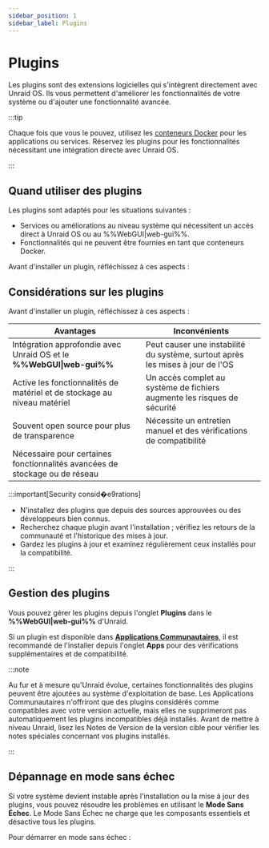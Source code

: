 ```yaml
---
sidebar_position: 1
sidebar_label: Plugins
---
```



# Plugins

Les plugins sont des extensions logicielles qui s'intègrent directement avec Unraid OS. Ils vous permettent d'améliorer les fonctionnalités de votre système ou d'ajouter une fonctionnalité avancée.

:::tip

Chaque fois que vous le pouvez, utilisez les [conteneurs Docker](../run-docker-containers/overview.mdx) pour les applications ou services. Réservez les plugins pour les fonctionnalités nécessitant une intégration directe avec Unraid OS.

:::

## Quand utiliser des plugins

Les plugins sont adaptés pour les situations suivantes :

- Services ou améliorations au niveau système qui nécessitent un accès direct à Unraid OS ou au %%WebGUI|web-gui%%.
- Fonctionnalités qui ne peuvent être fournies en tant que conteneurs Docker.

Avant d'installer un plugin, réfléchissez à ces aspects :

## Considérations sur les plugins

Avant d'installer un plugin, réfléchissez à ces aspects :

| Avantages                                                                   | Inconvénients                                                                  |
| --------------------------------------------------------------------------- | ------------------------------------------------------------------------------ |
| Intégration approfondie avec Unraid OS et le **%%WebGUI\|web-gui%%**        | Peut causer une instabilité du système, surtout après les mises à jour de l'OS |
| Active les fonctionnalités de matériel et de stockage au niveau matériel    | Un accès complet au système de fichiers augmente les risques de sécurité       |
| Souvent open source pour plus de transparence                               | Nécessite un entretien manuel et des vérifications de compatibilité            |
| Nécessaire pour certaines fonctionnalités avancées de stockage ou de réseau |                                                                                |

:::important[Security consid�e9rations]

- N'installez des plugins que depuis des sources approuvées ou des développeurs bien connus.
- Recherchez chaque plugin avant l'installation ; vérifiez les retours de la communauté et l'historique des mises à jour.
- Gardez les plugins à jour et examinez régulièrement ceux installés pour la compatibilité.

:::

## Gestion des plugins

Vous pouvez gérer les plugins depuis l'onglet **Plugins** dans le **%%WebGUI|web-gui%%** d'Unraid.

Si un plugin est disponible dans **[Applications Communautaires](../run-docker-containers/community-applications.mdx)**, il est recommandé de l'installer depuis l'onglet **Apps** pour des vérifications supplémentaires et de compatibilité.

:::note

Au fur et à mesure qu'Unraid évolue, certaines fonctionnalités des plugins peuvent être ajoutées au système d'exploitation de base. Les Applications Communautaires n'offriront que des plugins considérés comme compatibles avec votre version actuelle, mais elles ne supprimeront pas automatiquement les plugins incompatibles déjà installés. Avant de mettre à niveau Unraid, lisez les Notes de Version de la version cible pour vérifier les notes spéciales concernant vos plugins installés.

:::

## Dépannage en mode sans échec

Si votre système devient instable après l'installation ou la mise à jour des plugins, vous pouvez résoudre les problèmes en utilisant le **Mode Sans Échec**. Le Mode Sans Échec ne charge que les composants essentiels et désactive tous les plugins.

Pour démarrer en mode sans échec :

<Tabs>
  <TabItem value="préféré" label="Méthode préférée" default>
    <SafeModePreferred />
  </TabItem>

  <TabItem value="alternative" label="Méthode alternative">
    <SafeModeAlternative />
  </TabItem>
</Tabs>
